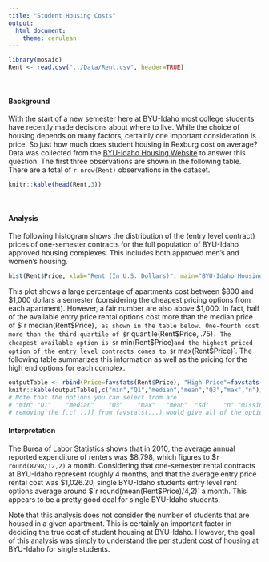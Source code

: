 ```yaml
---
title: "Student Housing Costs"
output: 
  html_document:
    theme: cerulean
---
```


```r
library(mosaic)
Rent <- read.csv("../Data/Rent.csv", header=TRUE)
```

<br />

#### Background

With the start of a new semester here at BYU-Idaho most college students have recently made decisions about where to live. While the choice of housing depends on many factors, certainly one important consideration is price. So just how much does student housing in Rexburg cost on average? Data was collected from the [BYU-Idaho Housing Website](https://web.byui.edu/tis/search) to answer this question. The first three observations are shown in the following table. There are a total of `r nrow(Rent)` observations in the dataset.

```r
knitr::kable(head(Rent,3))
```

<br />

#### Analysis

The following histogram shows the distribution of the (entry level contract) prices of one-semester contracts for the full population of BYU-Idaho approved housing complexes. This includes both approved men's and women's housing. 

```r
hist(Rent$Price, xlab="Rent (In U.S. Dollars)", main="BYU-Idaho Housing \n One-Semester Entry Level Contract Prices", col="skyblue")
```

This plot shows a large percentage of apartments cost between $800 and $1,000 dollars a semester (considering the cheapest pricing options from each apartment). However, a fair number are also above $1,000. In fact, half of the available entry price rental options cost more than the median price of $`r median(Rent$Price)`, as shown in the table below. One-fourth cost more than the third quartile of $`r quantile(Rent$Price, .75)`. The cheapest available option is $`r min(Rent$Price)` and the highest priced option of the entry level contracts comes to $`r max(Rent$Price)`. The following table summarizes this information as well as the pricing for the high end options for each complex.

```r
outputTable <- rbind(Price=favstats(Rent$Price), "High Price"=favstats(Rent$PriceHi))
knitr::kable(outputTable[,c("min","Q1","median","mean","Q3","max","n")])
# Note that the options you can select from are
# "min"	"Q1"	"median"	"Q3"	"max"	"mean"	"sd"	"n"	"missing"
# removing the [,c(...)] from favstats(...) would give all of the options.
```

#### Interpretation

The [Burea of Labor Statistics](http://www.bls.gov/opub/btn/volume-1/a-comparison-of-25-years-of-consumer-expenditures-by-homeowners-and-renters.htm) shows that in 2010, the average annual reported expenditure of renters was $8,798, which figures to $`r round(8798/12,2)` a month. Considering that one-semester rental contracts at BYU-Idaho represent roughly 4 months, and that the average entry price rental cost was $1,026.20, single BYU-Idaho students entry level rent options average around $`r round(mean(Rent$Price)/4,2)` a month. This appears to be a pretty good deal for single BYU-Idaho students. 

Note that this analysis does not consider the number of students that are housed in a given apartment. This is certainly an important factor in deciding the true cost of student housing at BYU-Idaho. However, the goal of this analysis was simply to understand the per student cost of housing at BYU-Idaho for single students.



